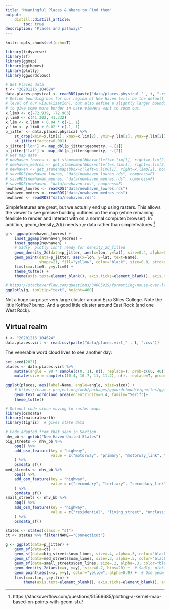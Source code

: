 ```yaml
---
title: "Meaningful Places & Where to Find them"
output:
    distill::distill_article:
        toc: true
description: "Places and pathways"
---
```


```r
knitr::opts_chunk$set(echo=T)
```

```r
library(tidyverse)
library(sf)
library(ggmap)
library(ggthemes)
library(plotly)
library(ggwordcloud)
```

```r
# Get Places data
t <- "20201216_104624"
data.places.physical <- readRDS(paste("data/places.physical_" , t, ".rds"))
# Define bounding box for our region of New Haven (will be the default zoom
# level of our visualization), but also define a slightly larger bounding box
# to give some more border in case viewers want to zoom out.
x.lim0 <- c(-72.939, -72.903)
y.lim0 <- c(41.302, 41.332)
x.lim <- x.lim0 + 0.04 * c(-1, 1)
y.lim <- y.lim0 + 0.02 * c(-1, 1)
p_jitter <- data.places.physical %>%
    st_crop(xmin=x.lim[1], xmax=x.lim[2], ymin=y.lim[1], ymax=y.lim[2]) %>%
    st_jitter(factor=0.001)
p_jitter['lon'] <- map_dbl(p_jitter$geometry, ~.[1])
p_jitter['lat'] <- map_dbl(p_jitter$geometry, ~.[2])
# Get map data
# newhaven_lowres <- get_stamenmap(bbox=c(left=x.lim[1], right=x.lim[2], bottom=y.lim[1], top=y.lim[2]), zoom=15)
# newhaven_medres <- get_stamenmap(bbox=c(left=x.lim[1], right=x.lim[2], bottom=y.lim[1], top=y.lim[2]), zoom=16)
# newhaven <- get_stamenmap(bbox=c(left=x.lim0[1], right=x.lim0[2], bottom=y.lim0[1], top=y.lim0[2]), zoom=17)
# saveRDS(newhaven_lowres, "data/newhaven_lowres.rds", compress=F)
# saveRDS(newhaven_medres, "data/newhaven_medres.rds", compress=F)
# saveRDS(newhaven, "data/newhaven.rds", compress=F)
newhaven_lowres <- readRDS("data/newhaven_lowres.rds")
newhaven_medres <- readRDS("data/newhaven_medres.rds")
newhaven <- readRDS("data/newhaven.rds")
```

Simplefeatures are great, but we actually end up using rasters. This allows the viewer to see precise building outlines on the map (while remaining feasible to render and interact with on a normal computer/browser). In addition, geom_density_2d() needs x,y data rather than simplefeatures.^[https://stackoverflow.com/questions/51566685/plotting-a-kernel-map-based-on-points-with-geom-sf]

```r
g <- ggmap(newhaven_lowres) +
    inset_ggmap(newhaven_medres) +
    inset_ggmap(newhaven) +
    # Sadly, plotly isn't ready for density_2d_filled
    geom_density_2d(data=p_jitter, aes(x=lon, y=lat), size=0.4, alpha=0.8, bins=15) +
    geom_point(data=p_jitter, aes(x=lon, y=lat, text=Name),
               shape=21, fill="yellow", color="black", size=0.8, stroke=0.1, alpha=0.8) +
    lims(x=x.lim0, y=y.lim0) +
    theme_tufte() +
    theme(axis.text=element_blank(), axis.ticks=element_blank(), axis.title=element_blank())

# https://stackoverflow.com/questions/34605919/formatting-mouse-over-labels-in-plotly-when-using-ggplotly
ggplotly(g, tooltip="text", height=400)
```

Not a huge surprise: very large cluster around Ezra Stiles College. Note the little Koffee? bump. And a good little cluster around East Rock (and one West Rock).

## Virtual realm

```r
t <- "20201216_104624"
data.places.virt <- read.csv(paste("data/places.virt_" , t, ".csv"))
```

The venerable word cloud lives to see another day:

```r
set.seed(2021)
places <- data.places.virt %>%
    mutate(angle = 90 * sample(c(0, 1), n(), replace=T, prob=c(60, 40))) %>%
    mutate(size = sample(c(10.4, 10.7, 11, 11.2), n(), replace=T, prob=c(31, 23, 23, 23)))
    
ggplot(places, aes(label=Name, angle=angle, size=size)) +
    # https://cran.r-project.org/web/packages/ggwordcloud/vignettes/ggwordcloud.html
    geom_text_wordcloud_area(eccentricity=0.4, family="Serif")+
    theme_tufte()
```

```r
# Defunct code since moving to raster maps
library(osmdata)
library(rnaturalearth)
library(tigris)  # gives state data

# Code adapted from that seen in Section
nhv_bb <- getbb("New Haven United States")
big_streets <- nhv_bb %>%
    opq() %>%
    add_osm_feature(key = "highway",
                    value = c("motorway", "primary", "motorway_link", "primary_link")
    ) %>%
    osmdata_sf()
med_streets <- nhv_bb %>%
    opq() %>%
    add_osm_feature(key = "highway",
                    value = c("secondary", "tertiary", "secondary_link", "tertiary_link")
    ) %>%
    osmdata_sf()
small_streets <- nhv_bb %>%
    opq() %>%
    add_osm_feature(key = "highway",
                    value = c("residential", "living_street", "unclassified", "service", "footway")
    ) %>%
    osmdata_sf()

states <- states(class = "sf")
ct <- states %>% filter(NAME=="Connecticut")

g <- ggplot(data=p_jitter) +
    geom_sf(data=ct) +
    geom_sf(data=big_streets$osm_lines, size=.4, alpha=.3, color="black") +
    geom_sf(data=med_streets$osm_lines, size=.3, alpha=.5, color="black") +
    geom_sf(data=small_streets$osm_lines, size=.2, alpha=.3, color="black") +
    geom_density_2d(aes(x=x, y=y), size=0.2, bins=20) +  # Sadly, plotly isn't ready for density_2d_filled
    geom_point(aes(x=x, y=y), color="yellow", alpha=0.9) +  # Use geom_point for nice plotly hovers
    lims(x=x.lim, y=y.lim) +
        theme(axis.text=element_blank(), axis.ticks=element_blank(), axis.title=element_blank())
```